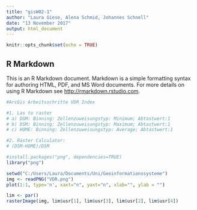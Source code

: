 ---
title: "gisW02-1"
author: "Laura Giese, Alena Schmid, Johannes Schnell"
date: "13 November 2017"
output: html_document
---

```{r, include=FALSE}
knitr::opts_chunk$set(echo = TRUE)
```

## R Markdown

This is an R Markdown document. Markdown is a simple formatting syntax for authoring HTML, PDF, and MS Word documents. For more details on using R Markdown see <http://rmarkdown.rstudio.com>.


```{r, echo = TRUE}
#ArcGis Arbeitsschritte VDR Index

#1. Las to raster
# a) DGM: Binning: Zellenzuweisungstyp: Minimum; Abtastwert:1
# b) DSM: Binning: Zellenzuweisungstyp: Maximum; Abtastwert:1
# c) HOME: Binning: Zellenzuweisungstyp: Average; Abtastwert:1

#2. Raster Calculator:
# (DSM-HOME)/DSM
```


```{r, echo=TRUE}
#install.packages("png", dependencies=TRUE)
library("png")

setwd("C:/Users/Laura/Documents/Uni/Geoinformationssysteme")
img <- readPNG("VDR.png")
plot(1:1, type='n', xaxt="n", yaxt="n", xlab="", ylab = "")

lim <- par()
rasterImage(img, lim$usr[1], lim$usr[3], lim$usr[2], lim$usr[4])
```

